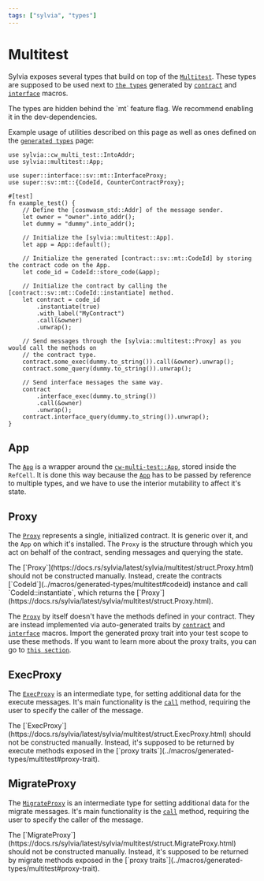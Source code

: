 ```yaml
---
tags: ["sylvia", "types"]
---
```



# Multitest

Sylvia exposes several types that build on top of the [`Multitest`](../../cw-multi-test). These
types are supposed to be used next to [`the types`](../macros/generated-types/multitest) generated
by [`contract`](../macros/contract) and [`interface`](../macros/interface) macros.

<Callout>
  The types are hidden behind the `mt` feature flag. We recommend enabling it in the
  dev-dependencies.
</Callout>

Example usage of utilities described on this page as well as ones defined on the
[`generated types`](../macros/generated-types/multitest) page:

```rust, template="sylvia-cw-storage-contract"
use sylvia::cw_multi_test::IntoAddr;
use sylvia::multitest::App;

use super::interface::sv::mt::InterfaceProxy;
use super::sv::mt::{CodeId, CounterContractProxy};

#[test]
fn example_test() {
    // Define the [cosmwasm_std::Addr] of the message sender.
    let owner = "owner".into_addr();
    let dummy = "dummy".into_addr();

    // Initialize the [sylvia::multitest::App].
    let app = App::default();

    // Initialize the generated [contract::sv::mt::CodeId] by storing the contract code on the App.
    let code_id = CodeId::store_code(&app);

    // Initialize the contract by calling the [contract::sv::mt::CodeId::instantiate] method.
    let contract = code_id
        .instantiate(true)
        .with_label("MyContract")
        .call(&owner)
        .unwrap();

    // Send messages through the [sylvia::multitest::Proxy] as you would call the methods on
    // the contract type.
    contract.some_exec(dummy.to_string()).call(&owner).unwrap();
    contract.some_query(dummy.to_string()).unwrap();

    // Send interface messages the same way.
    contract
        .interface_exec(dummy.to_string())
        .call(&owner)
        .unwrap();
    contract.interface_query(dummy.to_string()).unwrap();
}
```

## App

The [`App`](https://docs.rs/sylvia/latest/sylvia/multitest/struct.App.html) is a wrapper around the
[`cw-multi-test::App`](https://docs.rs/cw-multi-test/latest/cw_multi_test/struct.App.html), stored
inside the `RefCell`. It is done this way because the
[`App`](https://docs.rs/sylvia/latest/sylvia/multitest/struct.App.html) has to be passed by
reference to multiple types, and we have to use the interior mutability to affect it's state.

## Proxy

The [`Proxy`](https://docs.rs/sylvia/latest/sylvia/multitest/struct.Proxy.html) represents a single,
initialized contract. It is generic over it, and the `App` on which it's installed. The `Proxy` is
the structure through which you act on behalf of the contract, sending messages and querying the
state.

<Callout>
  The [`Proxy`](https://docs.rs/sylvia/latest/sylvia/multitest/struct.Proxy.html) should not be
  constructed manually. Instead, create the contracts
  [`CodeId`](../macros/generated-types/multitest#codeid) instance and call `CodeId::instantiate`,
  which returns the [`Proxy`](https://docs.rs/sylvia/latest/sylvia/multitest/struct.Proxy.html).
</Callout>

The [`Proxy`](https://docs.rs/sylvia/latest/sylvia/multitest/struct.Proxy.html) by itself doesn't
have the methods defined in your contract. They are instead implemented via auto-generated traits by
[`contract`](../macros/contract) and [`interface`](../macros/interface) macros. Import the generated
proxy trait into your test scope to use these methods. If you want to learn more about the proxy
traits, you can go to [`this section`](../macros/generated-types/multitest#proxy-trait).

## ExecProxy

The [`ExecProxy`](https://docs.rs/sylvia/latest/sylvia/multitest/struct.ExecProxy.html) is an
intermediate type, for setting additional data for the execute messages. It's main functionality is
the [`call`](https://docs.rs/sylvia/latest/sylvia/multitest/struct.ExecProxy.html#method.call)
method, requiring the user to specify the caller of the message.

<Callout>
  The [`ExecProxy`](https://docs.rs/sylvia/latest/sylvia/multitest/struct.ExecProxy.html) should not
  be constructed manually. Instead, it's supposed to be returned by execute methods exposed in the
  [`proxy traits`](../macros/generated-types/multitest#proxy-trait).
</Callout>

## MigrateProxy

The [`MigrateProxy`](https://docs.rs/sylvia/latest/sylvia/multitest/struct.MigrateProxy.html) is an
intermediate type for setting additional data for the migrate messages. It's main functionality is
the [`call`](https://docs.rs/sylvia/latest/sylvia/multitest/struct.MigrateProxy.html#method.call)
method, requiring the user to specify the caller of the message.

<Callout>
  The [`MigrateProxy`](https://docs.rs/sylvia/latest/sylvia/multitest/struct.MigrateProxy.html)
  should not be constructed manually. Instead, it's supposed to be returned by migrate methods
  exposed in the [`proxy traits`](../macros/generated-types/multitest#proxy-trait).
</Callout>

